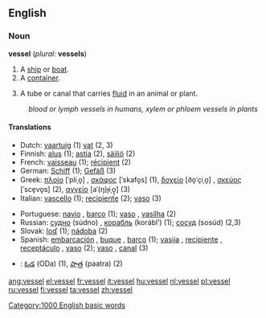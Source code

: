 ==English==

===Noun===
'''vessel''' (''plural:'' '''vessels''')

#A [[ship]] or [[boat]].
#A [[container]].
#{{biology}} A tube or canal that carries [[fluid]] in an animal or plant.
:''blood or lymph vessels in humans, xylem or phloem vessels in plants''

====Translations====
{{top}}
*Dutch: [[vaartuig]] {{n}} (1) [[vat]] {{n}} (2, 3)
*Finnish: [[alus#Finnish|alus]] (1); [[astia]] (2), [[säiliö]] (2)
*French: [[vaisseau]] {{m}} (1); [[récipient]] {{m}} (2)
*German: [[Schiff]] {{n}} (1); [[Gefäß]] {{n}} (3)
*Greek: [[πλοίο]] [ˈpliˌo̞] {{n}}, [[σκάφος]] [ˈskafo̞s] {{n}} (1), [[δοχείο]] [ðo̞ˈçiˌo̞] {{n}}, [[σκεύος]] [ˈsce̞vo̞s] {{n}} (2), [[αγγείο]] [aˈ(ŋ)ɟiˌo̞̞] {{n}} (3)
*Italian: [[vascello]] {{m}} (1); [[recipiente]] {{m}} (2); [[vaso]] {{m}} (3)
{{mid}}
*Portuguese: [[navio]] {{m}}, [[barco]] {{m}} (1); [[vaso]] {{m}}, [[vasilha]] {{f}} (2)
*Russian: [[судно]] (súdno) {{n}}, [[корабль]] (korábl’) {{m}} (1); [[сосуд]] (sosúd) {{m}} (2,3)
*Slovak: [[loď]] {{f}} (1); [[nádoba]] {{f}} (2)
*Spanish: [[embarcación]] {{f}}, [[buque]] {{m}}, [[barco]] {{m}} (1); [[vasija]] {{f}}, [[recipiente]] {{m}}, [[receptáculo]] {{m}}, [[vaso]] {{m}} (2); [[vaso]] {{m}}, [[canal]] {{m}} (3)
*{{te}}: [[ఓడ]] (ODa) (1), [[పాత్ర]] (paatra) (2)
{{bottom}}

[[Category:1000 English basic words]]

[[ang:vessel]]
[[el:vessel]]
[[fr:vessel]]
[[it:vessel]]
[[hu:vessel]]
[[nl:vessel]]
[[pl:vessel]]
[[ru:vessel]]
[[fi:vessel]]
[[ta:vessel]]
[[zh:vessel]]